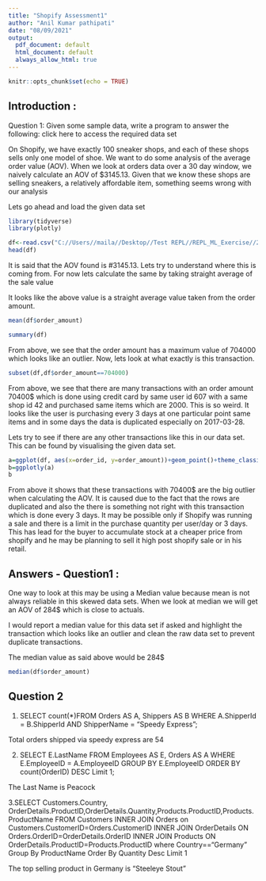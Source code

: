 ---
title: "Shopify Assessment1"
author: "Anil Kumar pathipati"
date: "08/09/2021"
output:
  pdf_document: default
  html_document: default
  always_allow_html: true
---

```{r setup, include=FALSE}
knitr::opts_chunk$set(echo = TRUE)
```

**Introduction** :
---------------

Question 1: Given some sample data, write a program to answer the following: click here to access the required data set

On Shopify, we have exactly 100 sneaker shops, and each of these shops sells only one model of shoe. We want to do some analysis of the average order value (AOV). When we look at orders data over a 30 day window, we naively calculate an AOV of $3145.13. Given that we know these shops are selling sneakers, a relatively affordable item, something seems wrong with our analysis

Lets go ahead and load the given data set


```{r}
library(tidyverse)
library(plotly)

```

```{r}

df<-read.csv("C://Users//maila//Desktop//Test REPL//REPL_ML_Exercise//2019 Winter Data Science Intern Challenge Data Set - Sheet1.csv", header = T)
head(df)
```
It is said that the AOV found is #3145.13. Lets try to understand where this is coming from. For now lets calculate the same by taking straight average of the sale value

It looks like the above value is a straight average value taken from the order amount.
```{r}
mean(df$order_amount)

```

```{r}
summary(df)

```
From above, we see that the order amount has a maximum value of 704000 which looks like an outlier. Now, lets look at what exactly is this transaction.

```{r}
subset(df,df$order_amount==704000)

```
From above, we see that there are many transactions with an order amount 70400$ which is done using credit card by same user id 607 with a same shop id 42 and purchased same items which are 2000. This is so weird. It looks like the user is purchasing every 3 days at one particular point same items and in some days the data is duplicated especially on 2017-03-28. 

Lets try to see if there are any other transactions like this in our data set. This can be found by visualising the given data set.

```{r}
a=ggplot(df, aes(x=order_id, y=order_amount))+geom_point()+theme_classic()
b=ggplotly(a)
b
```
From above it shows that these transactions with 70400$ are the big outlier when calculating the AOV. It is caused due to the fact that the rows are duplicated and also the there is something not right with this transaction which is done every 3 days. It may be possible only if Shopify was running a sale and there is a limit in the purchase quantity per user/day or 3 days. This has lead for the buyer to accumulate stock at a cheaper price from shopify and he may be planning to sell it high post shopify sale or in his retail.

**Answers - Question1** :
------------------

One way to look at this may be using a Median value because mean is not always reliable in this skewed data sets. When we look at median we will get an AOV of 284$ which is close to actuals. 

I would report a median value for this data set if asked and highlight the transaction which looks like an outlier and clean the raw data set to prevent duplicate transactions.

The median value as said above would be 284$

```{r}
median(df$order_amount)

```



**Question 2**
-------------

1. SELECT count(*)FROM Orders AS A, Shippers AS B WHERE A.ShipperId = B.ShipperId AND ShipperName = "Speedy Express";

Total orders shipped via speedy express are 54

2. SELECT  E.LastName  FROM Employees AS E, Orders AS A WHERE E.EmployeeID = A.EmployeeID GROUP BY E.EmployeeID ORDER BY count(OrderID) DESC Limit 1;

The Last Name is Peacock

3.SELECT Customers.Country,  
  OrderDetails.ProductID,OrderDetails.Quantity,Products.ProductID,Products.ProductName 
FROM Customers 
INNER JOIN Orders on Customers.CustomerID=Orders.CustomerID
INNER JOIN OrderDetails ON Orders.OrderID=OrderDetails.OrderID
INNER JOIN Products ON OrderDetails.ProductID=Products.ProductID where Country=="Germany" Group By ProductName Order By Quantity Desc Limit 1

The top selling product in Germany is "Steeleye Stout"








